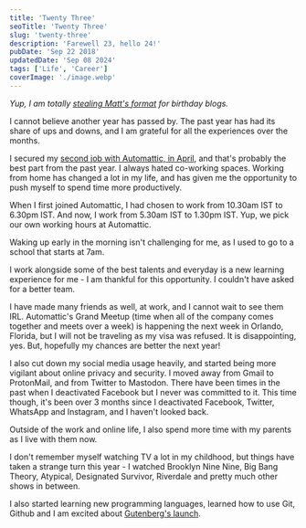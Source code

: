 ```yaml
---
title: 'Twenty Three'
seoTitle: 'Twenty Three'
slug: 'twenty-three'
description: 'Farewell 23, hello 24!'
pubDate: 'Sep 22 2018'
updatedDate: 'Sep 08 2024'
tags: ['Life', 'Career']
coverImage: './image.webp'
---
```


_Yup, I am totally_ [_stealing Matt's format_](https://ma.tt/2018/01/thirty-four/) _for birthday blogs._

I cannot believe another year has passed by. The past year has had its share of ups and downs, and I am grateful for all the experiences over the months.

I secured my [second job with Automattic, in April](https://www.arun.blog/blog/automattic/), and that's probably the best part from the past year. I always hated co-working spaces. Working from home has changed a lot in my life, and has given me the opportunity to push myself to spend time more productively.

When I first joined Automattic, I had chosen to work from 10.30am IST to 6.30pm IST. And now, I work from 5.30am IST to 1.30pm IST. Yup, we pick our own working hours at Automattic.

Waking up early in the morning isn't challenging for me, as I used to go to a school that starts at 7am.

I work alongside some of the best talents and everyday is a new learning experience for me - I am thankful for this opportunity. I couldn't have asked for a better team.

I have made many friends as well, at work, and I cannot wait to see them IRL. Automattic's Grand Meetup (time when all of the company comes together and meets over a week) is happening the next week in Orlando, Florida, but I will not be traveling as my visa was refused. It is disappointing, yes. But, hopefully my chances are better the next year!

I also cut down my social media usage heavily, and started being more vigilant about online privacy and security. I moved away from Gmail to ProtonMail, and from Twitter to Mastodon. There have been times in the past when I deactivated Facebook but I never was committed to it. This time though, it's been over 3 months since I deactivated Facebook, Twitter, WhatsApp and Instagram, and I haven't looked back.

Outside of the work and online life, I also spend more time with my parents as I live with them now.

I don't remember myself watching TV a lot in my childhood, but things have taken a strange turn this year - I watched Brooklyn Nine Nine, Big Bang Theory, Atypical, Designated Survivor, Riverdale and pretty much other shows in between.

I also started learning new programming languages, learned how to use Git, Github and I am excited about [Gutenberg's launch](https://wordpress.org/gutenberg/).
